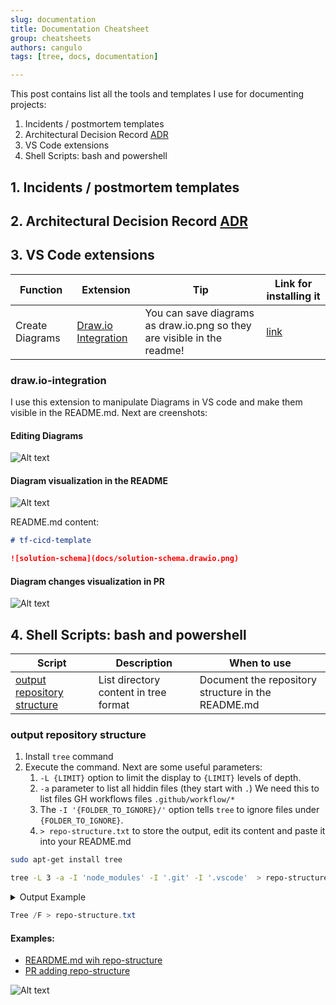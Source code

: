```yaml
---
slug: documentation
title: Documentation Cheatsheet
group: cheatsheets
authors: cangulo
tags: [tree, docs, documentation]

---
```



This post contains list all the tools and templates I use for documenting projects:

1. Incidents / postmortem templates
2. Architectural Decision Record [ADR](https://docs.aws.amazon.com/prescriptive-guidance/latest/architectural-decision-records/adr-process.html)
3. VS Code extensions
4. Shell Scripts: bash and powershell

<!--truncate-->

## 1. Incidents / postmortem templates

## 2. Architectural Decision Record [ADR](https://docs.aws.amazon.com/prescriptive-guidance/latest/architectural-decision-records/adr-process.html)

## 3. VS Code extensions

| Function        | Extension                                  | Tip                                                                     | Link for installing it                                                           |
| --------------- | ------------------------------------------ | ----------------------------------------------------------------------- | -------------------------------------------------------------------------------- |
| Create Diagrams | [Draw.io Integration](#drawio-integration) | You can save diagrams as draw.io.png so they are visible in the readme! | [link](https://marketplace.visualstudio.com/items?itemName=hediet.vscode-drawio) |


### draw.io-integration

I use this extension to manipulate Diagrams in VS code and make them visible in the README.md. Next are creenshots:

#### Editing Diagrams

![Alt text](imgs/vscode-drawio.png)

<CaptionDocusaurus label="Extension Link" linkIsRelative={false}  link="https://marketplace.visualstudio.com/items?itemName=hediet.vscode-drawio" />

#### Diagram visualization in the README

![Alt text](imgs/vscode-drawio-readme.png)

<CaptionDocusaurus label="Readme" linkIsRelative={false}  link="https://github.com/cangulo-templates/tf-cicd-template" />

README.md content: 

```markdown
# tf-cicd-template

![solution-schema](docs/solution-schema.drawio.png)
```

#### Diagram changes visualization in PR

![Alt text](imgs/vscode-drawio-pr.png)

<CaptionDocusaurus label="PR adding the diagram" linkIsRelative={false}  link="https://github.com/cangulo-templates/tf-cicd-template/pull/11/files" />

<CaptionDocusaurus label="PR editting the diagram" linkIsRelative={false}  link="https://github.com/cangulo-templates/tf-cicd-template/pull/13/files" />


## 4. Shell Scripts: bash and powershell


| Script                                                      | Description                           | When to use                                        |
| ----------------------------------------------------------- | ------------------------------------- | -------------------------------------------------- |
| [output repository structure](#output-repository-structure) | List directory content in tree format | Document the repository structure in the README.md |


### output repository structure

<BrowserWindow>
<Tabs>
  <TabItem value="sh" label="Bash" default>


1. Install `tree` command
2. Execute the command. Next are some useful parameters:
   1. `-L {LIMIT}` option  to limit the display to `{LIMIT}` levels of depth.
   2. `-a` parameter to list all hiddin files (they start with `.`) We need this to list files GH workflows files `.github/workflow/*`
   3. The `-I '{FOLDER_TO_IGNORE}/'` option tells `tree` to ignore files under `{FOLDER_TO_IGNORE}`.
   4. `> repo-structure.txt` to store the output, edit its content and paste it into your README.md


```bash
sudo apt-get install tree
```

```bash
tree -L 3 -a -I 'node_modules' -I '.git' -I '.vscode'  > repo-structure.txt 
```

<details>
  <summary>Output Example</summary>

![Alt text](imgs/shell-tree-output.png)

</details>

  </TabItem>
  <TabItem value="ps" label="PowerShell">

```powershell
Tree /F > repo-structure.txt 
```

  </TabItem>
</Tabs>
</BrowserWindow>

#### Examples:

* [REARDME.md wih repo-structure](https://github.com/cangulo-templates/tf-cicd-template#repo-structure)
* [PR adding repo-structure](https://github.com/cangulo-templates/tf-cicd-template/pull/14/files)

![Alt text](imgs/shell-tree-readme.png)
